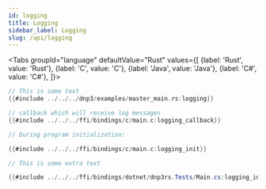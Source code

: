 ```yaml
---
id: logging
title: Logging
sidebar_label: Logging
slug: /api/logging
---
```



<Tabs
groupId="language"
defaultValue="Rust"
values={[
{label: 'Rust', value: 'Rust'},
{label: 'C', value: 'C'},
{label: 'Java', value: 'Java'},
{label: 'C#', value: 'C#'},
]}>
<TabItem value="Rust">

```rust
// This is some text
{{#include ../../../dnp3/examples/master_main.rs:logging}}
```

</TabItem>
<TabItem value="C">

```c
// callback which will receive log messages
{{#include ../../../ffi/bindings/c/main.c:logging_callback}}

// During program initialization:

{{#include ../../../ffi/bindings/c/main.c:logging_init}}
```

</TabItem>
<TabItem value="Java">

```java
// This is some extra text
```

</TabItem>
<TabItem value="C#">

```csharp
{{#include ../../../ffi/bindings/dotnet/dnp3rs.Tests/Main.cs:logging_interface}
```

</TabItem>
</Tabs>

